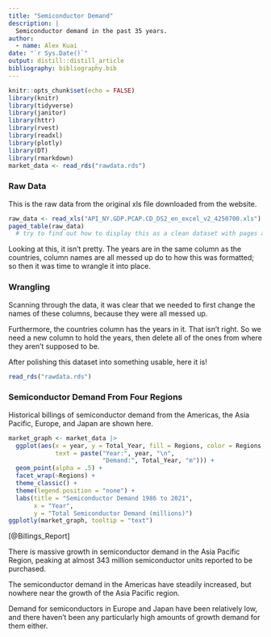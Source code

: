 ```yaml
---
title: "Semiconductor Demand"
description: |
  Semiconductor demand in the past 35 years.
author:
  - name: Alex Kuai
date: "`r Sys.Date()`"
output: distill::distill_article
bibliography: bibliography.bib
---
```

```r
knitr::opts_chunk$set(echo = FALSE)
library(knitr)
library(tidyverse)
library(janitor)
library(httr)
library(rvest)
library(readxl)
library(plotly)
library(DT)
library(rmarkdown)
market_data <- read_rds("rawdata.rds")
```

### Raw Data
This is the raw data from the original xls file downloaded from the website. 

```r
raw_data <- read_xls("API_NY.GDP.PCAP.CD_DS2_en_excel_v2_4250700.xls")
paged_table(raw_data)
  # try to find out how to display this as a clean dataset with pages and everything
```
Looking at this, it isn't pretty. The years are in the same column as the countries, column names are all messed up do to how this was formatted; so then it was time to wrangle it into place. 

### Wrangling
Scanning through the data, it was clear that we needed to first change the names of these columns, because they were all messed up.

Furthermore, the countries column has the years in it. That isn't right. So we need a new column to hold the years, then delete all of the ones from where they aren't supposed to be. 

After polishing this dataset into something usable, here it is!

```r
read_rds("rawdata.rds")
```


### Semiconductor Demand From Four Regions
Historical billings of semiconductor demand from the Americas, the Asia Pacific, Europe, and Japan are shown here. 

```r
market_graph <- market_data |> 
  ggplot(aes(x = year, y = Total_Year, fill = Regions, color = Regions,
             text = paste("Year:", year, "\n", 
                          "Demand:", Total_Year, "m"))) +
  geom_point(alpha = .5) +
  facet_wrap(~Regions) +
  theme_classic() +
  theme(legend.position = "none") +
  labs(title = "Semiconductor Demand 1986 to 2021",
       x = "Year",
       y = "Total Semiconductor Demand (millions)")
ggplotly(market_graph, tooltip = "text")
```
[@Billings_Report]

There is massive growth in semiconductor demand in the Asia Pacific Region, peaking at almost 343 million semiconductor units reported to be purchased. 

The semiconductor demand in the Americas have steadily increased, but nowhere near the growth of the Asia Pacific region. 

Demand for semiconductors in Europe and Japan have been relatively low, and there haven't been any particularly high amounts of growth demand for them either. 





